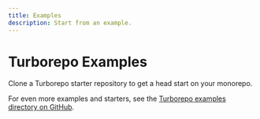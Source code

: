 ```yaml
---
title: Examples
description: Start from an example.
---
```



# Turborepo Examples

Clone a Turborepo starter repository to get a head start on your monorepo.

<ExamplesArea filter="all" />

For even more examples and starters, see the [Turborepo examples directory on GitHub](https://github.com/vercel/turbo/tree/main/examples).
